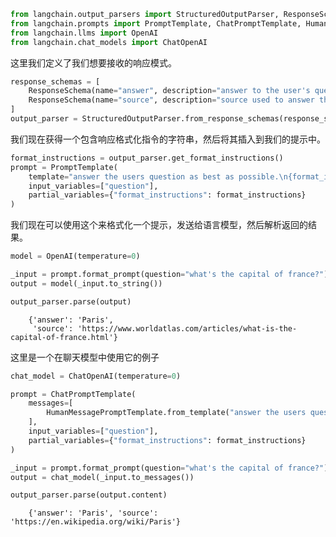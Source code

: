 ```python
from langchain.output_parsers import StructuredOutputParser, ResponseSchema
from langchain.prompts import PromptTemplate, ChatPromptTemplate, HumanMessagePromptTemplate
from langchain.llms import OpenAI
from langchain.chat_models import ChatOpenAI
```

这里我们定义了我们想要接收的响应模式。


```python
response_schemas = [
    ResponseSchema(name="answer", description="answer to the user's question"),
    ResponseSchema(name="source", description="source used to answer the user's question, should be a website.")
]
output_parser = StructuredOutputParser.from_response_schemas(response_schemas)
```

我们现在获得一个包含响应格式化指令的字符串，然后将其插入到我们的提示中。


```python
format_instructions = output_parser.get_format_instructions()
prompt = PromptTemplate(
    template="answer the users question as best as possible.\n{format_instructions}\n{question}",
    input_variables=["question"],
    partial_variables={"format_instructions": format_instructions}
)
```

我们现在可以使用这个来格式化一个提示，发送给语言模型，然后解析返回的结果。


```python
model = OpenAI(temperature=0)
```


```python
_input = prompt.format_prompt(question="what's the capital of france?")
output = model(_input.to_string())
```


```python
output_parser.parse(output)
```

<CodeOutputBlock lang="python">

```
    {'answer': 'Paris',
     'source': 'https://www.worldatlas.com/articles/what-is-the-capital-of-france.html'}
```

</CodeOutputBlock>

这里是一个在聊天模型中使用它的例子


```python
chat_model = ChatOpenAI(temperature=0)
```


```python
prompt = ChatPromptTemplate(
    messages=[
        HumanMessagePromptTemplate.from_template("answer the users question as best as possible.\n{format_instructions}\n{question}")  
    ],
    input_variables=["question"],
    partial_variables={"format_instructions": format_instructions}
)
```


```python
_input = prompt.format_prompt(question="what's the capital of france?")
output = chat_model(_input.to_messages())
```


```python
output_parser.parse(output.content)
```

<CodeOutputBlock lang="python">

```
    {'answer': 'Paris', 'source': 'https://en.wikipedia.org/wiki/Paris'}
```

</CodeOutputBlock>
